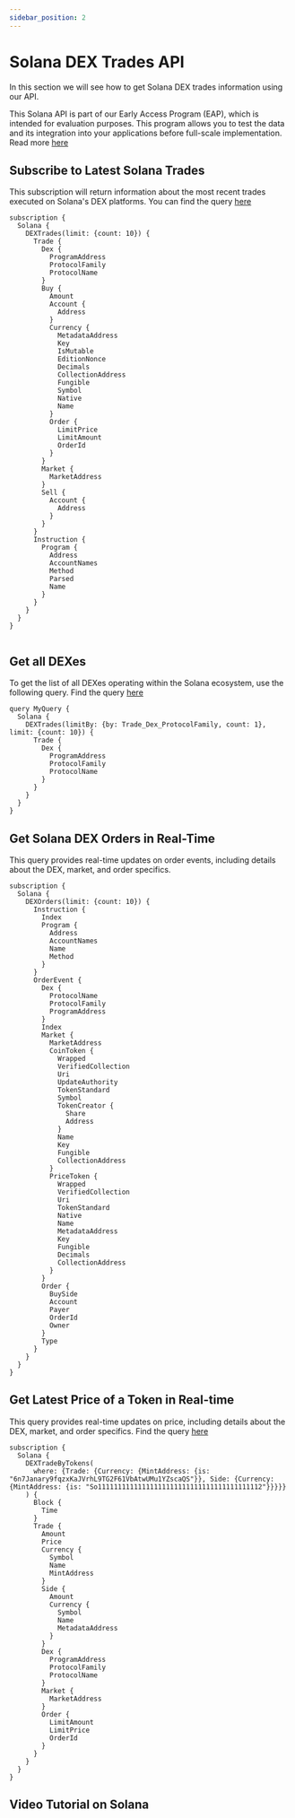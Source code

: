 ```yaml
---
sidebar_position: 2
---
```


# Solana DEX Trades API

In this section we will see how to get Solana DEX trades information using our API.

This Solana API is part of our Early Access Program (EAP), which is intended for evaluation purposes. This program allows you to test the data and its integration into your applications before full-scale implementation. Read more [here](https://docs.bitquery.io/docs/graphql/dataset/EAP/)

## Subscribe to Latest Solana Trades

This subscription will return information about the most recent trades executed on Solana's DEX platforms.
You can find the query [here](https://ide.bitquery.io/Get-Latest-Solana-DEX-Trades-in-Realtime)

```
subscription {
  Solana {
    DEXTrades(limit: {count: 10}) {
      Trade {
        Dex {
          ProgramAddress
          ProtocolFamily
          ProtocolName
        }
        Buy {
          Amount
          Account {
            Address
          }
          Currency {
            MetadataAddress
            Key
            IsMutable
            EditionNonce
            Decimals
            CollectionAddress
            Fungible
            Symbol
            Native
            Name
          }
          Order {
            LimitPrice
            LimitAmount
            OrderId
          }
        }
        Market {
          MarketAddress
        }
        Sell {
          Account {
            Address
          }
        }
      }
      Instruction {
        Program {
          Address
          AccountNames
          Method
          Parsed
          Name
        }
      }
    }
  }
}


```

## Get all DEXes

To get the list of all DEXes operating within the Solana ecosystem, use the following query.
Find the query [here](https://ide.bitquery.io/Solana-DEXs)

```
query MyQuery {
  Solana {
    DEXTrades(limitBy: {by: Trade_Dex_ProtocolFamily, count: 1}, limit: {count: 10}) {
      Trade {
        Dex {
          ProgramAddress
          ProtocolFamily
          ProtocolName
        }
      }
    }
  }
}

```

## Get Solana DEX Orders in Real-Time

This query provides real-time updates on order events, including details about the DEX, market, and order specifics.

```
subscription {
  Solana {
    DEXOrders(limit: {count: 10}) {
      Instruction {
        Index
        Program {
          Address
          AccountNames
          Name
          Method
        }
      }
      OrderEvent {
        Dex {
          ProtocolName
          ProtocolFamily
          ProgramAddress
        }
        Index
        Market {
          MarketAddress
          CoinToken {
            Wrapped
            VerifiedCollection
            Uri
            UpdateAuthority
            TokenStandard
            Symbol
            TokenCreator {
              Share
              Address
            }
            Name
            Key
            Fungible
            CollectionAddress
          }
          PriceToken {
            Wrapped
            VerifiedCollection
            Uri
            TokenStandard
            Native
            Name
            MetadataAddress
            Key
            Fungible
            Decimals
            CollectionAddress
          }
        }
        Order {
          BuySide
          Account
          Payer
          OrderId
          Owner
        }
        Type
      }
    }
  }
}

```

## Get Latest Price of a Token in Real-time

This query provides real-time updates on price, including details about the DEX, market, and order specifics. Find the query [here](https://ide.bitquery.io/Latest-price-of-Ansems-cat-token-on-Solana_1)

```
subscription {
  Solana {
    DEXTradeByTokens(
      where: {Trade: {Currency: {MintAddress: {is: "6n7Janary9fqzxKaJVrhL9TG2F61VbAtwUMu1YZscaQS"}}, Side: {Currency: {MintAddress: {is: "So11111111111111111111111111111111111111112"}}}}}
    ) {
      Block {
        Time
      }
      Trade {
        Amount
        Price
        Currency {
          Symbol
          Name
          MintAddress
        }
        Side {
          Amount
          Currency {
            Symbol
            Name
            MetadataAddress
          }
        }
        Dex {
          ProgramAddress
          ProtocolFamily
          ProtocolName
        }
        Market {
          MarketAddress
        }
        Order {
          LimitAmount
          LimitPrice
          OrderId
        }
      }
    }
  }
}

```
## Video Tutorial on Solana

<VideoPlayer url="https://youtu.be/CCdePccTqFk" />